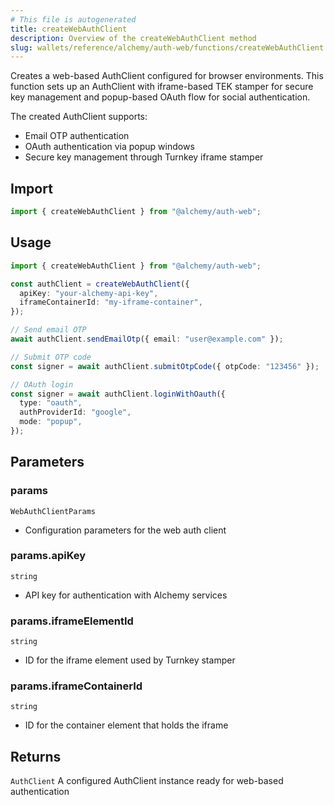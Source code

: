 ```yaml
---
# This file is autogenerated
title: createWebAuthClient
description: Overview of the createWebAuthClient method
slug: wallets/reference/alchemy/auth-web/functions/createWebAuthClient
---
```


Creates a web-based AuthClient configured for browser environments.
This function sets up an AuthClient with iframe-based TEK stamper for secure key management
and popup-based OAuth flow for social authentication.

The created AuthClient supports:

- Email OTP authentication
- OAuth authentication via popup windows
- Secure key management through Turnkey iframe stamper

## Import

```ts
import { createWebAuthClient } from "@alchemy/auth-web";
```

## Usage

```ts
import { createWebAuthClient } from "@alchemy/auth-web";

const authClient = createWebAuthClient({
  apiKey: "your-alchemy-api-key",
  iframeContainerId: "my-iframe-container",
});

// Send email OTP
await authClient.sendEmailOtp({ email: "user@example.com" });

// Submit OTP code
const signer = await authClient.submitOtpCode({ otpCode: "123456" });

// OAuth login
const signer = await authClient.loginWithOauth({
  type: "oauth",
  authProviderId: "google",
  mode: "popup",
});
```

## Parameters

### params

`WebAuthClientParams`

- Configuration parameters for the web auth client

### params.apiKey

`string`

- API key for authentication with Alchemy services

### params.iframeElementId

`string`

- ID for the iframe element used by Turnkey stamper

### params.iframeContainerId

`string`

- ID for the container element that holds the iframe

## Returns

`AuthClient`
A configured AuthClient instance ready for web-based authentication
